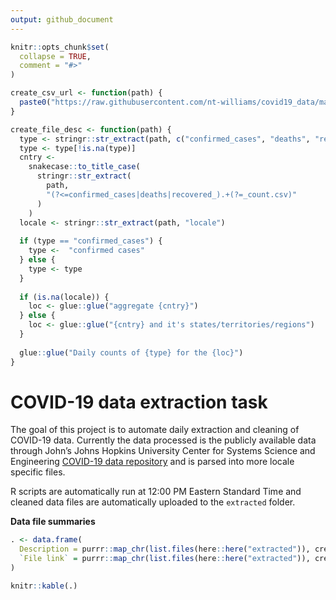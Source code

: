 ```yaml
---
output: github_document
---
```


<!-- README.md is generated from README.Rmd. Please edit that file -->

```r
knitr::opts_chunk$set(
  collapse = TRUE,
  comment = "#>"
)
```

```r
create_csv_url <- function(path) {
  paste0("https://raw.githubusercontent.com/nt-williams/covid19_data/master/extracted/", stringr::str_replace_all(path, "\\s", "%"))
}

create_file_desc <- function(path) {
  type <- stringr::str_extract(path, c("confirmed_cases", "deaths", "recovered"))
  type <- type[!is.na(type)]
  cntry <-
    snakecase::to_title_case(
      stringr::str_extract(
        path,
        "(?<=confirmed_cases|deaths|recovered_).+(?=_count.csv)"
      )
    )
  locale <- stringr::str_extract(path, "locale")
  
  if (type == "confirmed_cases") {
    type <-  "confirmed cases"
  } else {
    type <- type
  }
  
  if (is.na(locale)) {
    loc <- glue::glue("aggregate {cntry}")
  } else {
    loc <- glue::glue("{cntry} and it's states/territories/regions")
  }
  
  glue::glue("Daily counts of {type} for the {loc}")
}
```

# COVID-19 data extraction task

<!-- badges: start -->
<!-- badges: end -->

The goal of this project is to automate daily extraction and cleaning of COVID-19 data. Currently the data processed is the publicly available data through John's Johns Hopkins University Center for Systems Science and Engineering [COVID-19 data repository](https://github.com/CSSEGISandData/COVID-19) and is parsed into more locale specific files. 

R scripts are automatically run at 12:00 PM Eastern Standard Time and cleaned data files are automatically uploaded to the `extracted` folder.

**Data file summaries**

```r
. <- data.frame(
  Description = purrr::map_chr(list.files(here::here("extracted")), create_file_desc),
  `File link` = purrr::map_chr(list.files(here::here("extracted")), create_csv_url)
)

knitr::kable(.)
```

